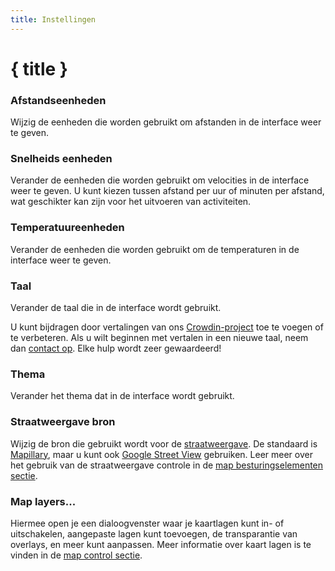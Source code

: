 ```yaml
---
title: Instellingen
---
```


<script lang="ts">
</script>

# { title }

### <Ruler size="16" class="inline-block" style="margin-bottom: 2px" /> Afstandseenheden

Wijzig de eenheden die worden gebruikt om afstanden in de interface weer te geven.

### <Zap size="16" class="inline-block" style="margin-bottom: 2px" /> Snelheids eenheden

Verander de eenheden die worden gebruikt om velocities in de interface weer te geven.
U kunt kiezen tussen afstand per uur of minuten per afstand, wat geschikter kan zijn voor het uitvoeren van activiteiten.

### <Thermometer size="16" class="inline-block" style="margin-bottom: 2px" /> Temperatuureenheden

Verander de eenheden die worden gebruikt om de temperaturen in de interface weer te geven.

### <Languages size="16" class="inline-block" style="margin-bottom: 2px" /> Taal

Verander de taal die in de interface wordt gebruikt.

<DocsNote>

U kunt bijdragen door vertalingen van ons <a href="https://crowdin.com/project/gpxstudio" target="_blank">Crowdin-project</a> toe te voegen of te verbeteren.
Als u wilt beginnen met vertalen in een nieuwe taal, neem dan <a href="#contact">contact op</a>.
Elke hulp wordt zeer gewaardeerd!

</DocsNote>

### <Sun size="16" class="inline-block" style="margin-bottom: 2px" /> Thema

Verander het thema dat in de interface wordt gebruikt.

### <PersonStanding size="16" class="inline-block" style="margin-bottom: 2px" /> Straatweergave bron

Wijzig de bron die gebruikt wordt voor de [straatweergave](../map-controls).
De standaard is <a href="https://www.mapillary.com" target="_blank">Mapillary</a>, maar u kunt ook <a href="https://www.google.com/streetview/" target="_blank">Google Street View</a> gebruiken.
Leer meer over het gebruik van de straatweergave controle in de [map besturingselementen sectie](../map-controls).

### <Layers size="16" class="inline-block" style="margin-bottom: 2px" /> Map layers...

Hiermee open je een dialoogvenster waar je kaartlagen kunt in- of uitschakelen, aangepaste lagen kunt toevoegen, de transparantie van overlays, en meer kunt aanpassen.
Meer informatie over kaart lagen is te vinden in de [map control sectie](../map-controls).
